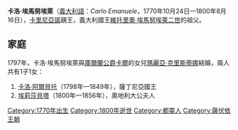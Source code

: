 {{Infobox noble
| name         = 卡洛·埃馬努埃萊
| title        = 卡里尼亞諾親王
| image        = Carlo Emanuele di Savoia-Carignano.jpg
| birth_date   = 1770年10月24日{{Birth date|1770|10|24|df=y}}
| birth_place  = [[薩丁尼亞王國|薩丁尼亞]][[都靈|杜林]]
| death_date   = {{Death date and age|1800|8|16|1770|10|24|df=y}}
| death_place  = [[法蘭西第三共和國|法國]][[巴黎|巴黎]]
| burial_place = [[蘇佩爾加聖殿|蘇佩爾加聖殿]]
| noble family = [[薩伏依王朝|薩伏依王朝]]
| father       = [[維托里奧·阿梅迪奧二世_(卡里尼亞諾)|維托里奧·阿梅迪奧二世]]
| mother       = [[洛林的約瑟芬|洛林的約瑟芬]]
}}

'''卡洛·埃馬努埃萊'''（[[義大利語|義大利語]]：''Carlo Emanuele''，1770年10月24日—1800年8月16日），[[卡里尼亞諾|卡里尼亞諾]]親王，義大利國王[[維托里奧·埃馬努埃萊二世|維托里奧·埃馬努埃萊二世]]的祖父。

== 家庭 ==
1797年，卡洛·埃馬努埃萊與[[薩克森的卡爾|庫爾蘭公爵卡爾]]的女兒[[薩克森的瑪麗亞·克里斯蒂娜_(1770-1851)|瑪麗亞·克里斯蒂娜]]結婚，兩人共有1子1女：
# [[卡洛·阿爾貝托|卡洛·阿爾貝托]]（1798年—1849年），薩丁尼亞國王
# [[瑪麗亞·埃莉莎貝塔_(薩伏依-卡里尼亞諾)|埃莉莎貝塔]]（1800年—1856年），奧地利大公夫人

[[Category:1770年出生|Category:1770年出生]]
[[Category:1800年逝世|Category:1800年逝世]]
[[Category:都靈人|Category:都靈人]]
[[Category:薩伏依王朝|Category:薩伏依王朝]]